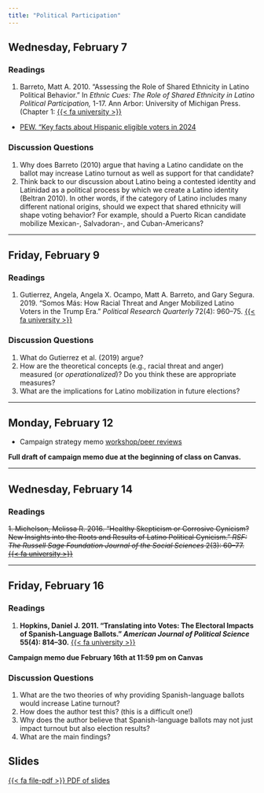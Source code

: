 ```yaml
---
title: "Political Participation"
---
```



## Wednesday, February 7

### Readings 

1. Barreto, Matt A. 2010. "Assessing the Role of Shared Ethnicity in Latino Political Behavior." In *Ethnic Cues: The Role of Shared Ethnicity in Latino Political Participation,* 1-17. Ann Arbor: University of Michigan Press. (Chapter 1:  [{{< fa university >}}](https://search.ebscohost.com/login.aspx?direct=true&AuthType=shib&db=nlebk&AN=350155&site=eds-live&scope=site&custid=asc1&ebv=EB&ppid=pp_1)


- [PEW. "Key facts about Hispanic eligible voters in 2024](https://www.pewresearch.org/short-reads/2024/01/10/key-facts-about-hispanic-eligible-voters-in-2024/)


### Discussion Questions

1. Why does Barreto (2010) argue that having a Latino candidate on the ballot may increase Latino turnout as well as support for that candidate?
2. Think back to our discussion about Latino being a contested identity and Latinidad as a political process by which we create a Latino identity (Beltran 2010). In other words, if the category of Latino includes many different national origins, should we expect that shared ethnicity will shape voting behavior? For example, should a Puerto Rican candidate mobilize Mexican-, Salvadoran-, and Cuban-Americans? 

---


## Friday, February 9

### Readings 

1. Gutierrez, Angela, Angela X. Ocampo, Matt A. Barreto, and Gary Segura. 2019. "Somos Más: How Racial Threat and Anger Mobilized Latino Voters in the Trump Era." *Political Research Quarterly* 72(4): 960–75. [{{< fa university >}}](https://go.openathens.net/redirector/agnesscott.edu?url=https%3A%2F%2Fdoi.org%2F10.1177%2F1065912919844327)


### Discussion Questions

1. What do Gutierrez et al. (2019) argue?
2. How are the theoretical concepts (e.g., racial threat and anger) measured (or *operationalized*)? Do you think these are appropriate measures?
3. What are the implications for Latino mobilization in future elections?


---


## Monday, February 12

- Campaign strategy memo [workshop/peer reviews](../assignment/campaign-memo.qmd)

**Full draft of campaign memo due at the beginning of class on Canvas.**


---


## Wednesday, February 14

### Readings

~~1. Michelson, Melissa R. 2016. "Healthy Skepticism or Corrosive Cynicism? New Insights into the Roots and Results of Latino Political Cynicism." *RSF: The Russell Sage Foundation Journal of the Social Sciences* 2(3): 60–77. [{{< fa university >}}](https://go.openathens.net/redirector/agnesscott.edu?url=https%3A%2F%2Fdoi.org%2F10.7758%2FRSF.2016.2.3.04)~~


---


## Friday, February 16

### Readings

1. **Hopkins, Daniel J. 2011. "Translating into Votes: The Electoral Impacts of Spanish‐Language Ballots." *American Journal of Political Science* 55(4): 814–30.** [{{< fa university >}}](https://go.openathens.net/redirector/agnesscott.edu?url=https%3A%2F%2Fwww.jstor.org%2Fstable%2F23025122)


**Campaign memo due February 16th at 11:59 pm on Canvas**


### Discussion Questions

1. What are the two theories of why providing Spanish-language ballots would increase Latine turnout?
2. How does the author test this? (this is a difficult one!)
3. Why does the author believe that Spanish-language ballots may not just impact turnout but also election results?
4. What are the main findings?


## Slides

[<span class="btn btn-danger">{{< fa file-pdf >}} PDF of slides </span></p>](https://agnesscott.instructure.com/files/661347/download?download_frd=1)

